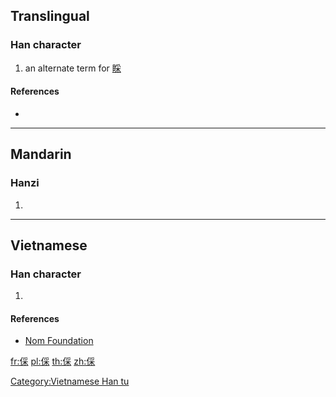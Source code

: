 ==Translingual==

===Han character===
{{Han char|rn=9|rad=人|as=08|sn=10|four=|canj=OBD|ids=⿰亻采}}

# an alternate term for [[睬]]

====References====
* {{Han ref|kx=0109.171|dkj=00822|dj=0233.030|hdz=10181.030|uh=5038|ud=20536}}

----

==Mandarin==

===Hanzi===
{{cmn-hanzi|pin=[[cǎi]] ([[cai3]])|wg=ts'ai<sup>3</sup>}}

# {{defn|lang=cmn|sort=人08}}

----

==Vietnamese==

===Han character===
{{vi-hantu|[[thái]]|rs=人08}}

# {{defn|lang=vi|sort=人08}}

====References====
* [http://nomfoundation.org/common/nom_details.php?codepoint=5038 Nom Foundation]

[[Category:Vietnamese Han tu]]

[[fr:倸]]
[[pl:倸]]
[[th:倸]]
[[zh:倸]]